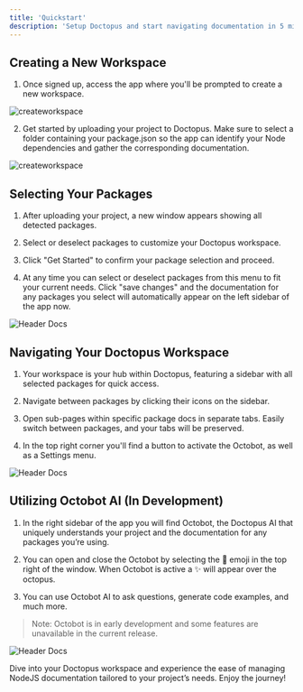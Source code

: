```yaml
---
title: 'Quickstart'
description: 'Setup Doctopus and start navigating documentation in 5 minutes'
---
```


## Creating a New Workspace

1. Once signed up, access the app where you'll be prompted to create a new workspace.

<img
  src="/images/createworkspace.png"
  alt="createworkspace"
/>

2. Get started by uploading your project to Doctopus. Make sure to select a folder containing your package.json so the app can identify your Node dependencies and gather the corresponding documentation.

<img
  src="/images/selectproject.png"
  alt="createworkspace"
/>

## Selecting Your Packages

1. After uploading your project, a new window appears showing all detected packages.

2. Select or deselect packages to customize your Doctopus workspace.

3. Click "Get Started" to confirm your package selection and proceed.

4. At any time you can select or deselect packages from this menu to fit your current needs. Click "save changes" and the documentation for any packages you select will automatically appear on the left sidebar of the app now.

<img
  src="/images/packageselect.png"
  alt="Header Docs"
/>

## Navigating Your Doctopus Workspace

1. Your workspace is your hub within Doctopus, featuring a sidebar with all selected packages for quick access.

2. Navigate between packages by clicking their icons on the sidebar.

3. Open sub-pages within specific package docs in separate tabs. Easily switch between packages, and your tabs will be preserved.

4. In the top right corner you'll find a button to activate the Octobot, as well as a Settings menu.

<img
  src="/images/mainscreen.png"
  alt="Header Docs"
/>

## Utilizing Octobot AI (In Development)

1. In the right sidebar of the app you will find Octobot, the Doctopus AI that uniquely understands your project and the documentation for any packages you’re using.

2. You can open and close the Octobot by selecting the 🐙 emoji in the top right of the window. When Octobot is active a ✨ will appear over the octopus.

3. You can use Octobot AI to ask questions, generate code examples, and much more.

> Note: Octobot is in early development and some features are unavailable in the current release.

<img
  src="/images/octobot.png"
  alt="Header Docs"
/>

Dive into your Doctopus workspace and experience the ease of managing NodeJS documentation tailored to your project’s needs. Enjoy the journey!
